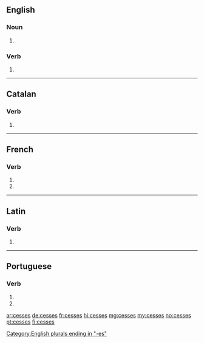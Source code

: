 {{also|cessés}}
==English==

===Noun===
{{head|en|noun plural form}}

# {{plural of|cess|lang=en}}

===Verb===
{{head|en|verb form}}

# {{en-third-person singular of|cess}}

[[Category:English plurals ending in "-es"]]

----

==Catalan==

===Verb===
{{head|ca|verb form}}

# {{ca-verb form of|p=2|n=sg|t=pres|m=ind|cessar}}

----

==French==

===Verb===
{{fr-verb-form}}

# {{inflection of|cesser||2|s|pres|indc|lang=fr}}
# {{inflection of|cesser||2|s|pres|subj|lang=fr}}

----

==Latin==

===Verb===
{{la-verb-form|cessēs}}

# {{inflection of|cessō||2|s|pres|actv|subj|lang=la}}

----

==Portuguese==

===Verb===
{{pt-verb-form}}

# {{pt-verb form of|cessar|ar|subjunctive|present|singular|second}}
# {{pt-verb form of|cessar|ar|imperative|negative|singular|second}}

[[ar:cesses]]
[[de:cesses]]
[[fr:cesses]]
[[hi:cesses]]
[[mg:cesses]]
[[my:cesses]]
[[no:cesses]]
[[pt:cesses]]
[[fi:cesses]]